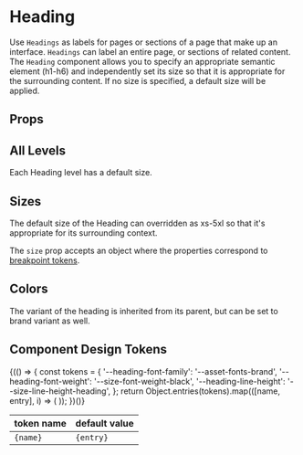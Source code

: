 


<Meta of={Stories} />

# Heading

Use `Headings` as labels for pages or sections of a page that make up an interface. `Headings` can label an entire page, or sections of related content.
The `Heading` component allows you to specify an appropriate semantic element (h1-h6) and independently set its size so that it is appropriate for the surrounding content.
If no size is specified, a default size will be applied.

<Canvas of={Stories.Basic}/>

## Props

<ArgsTable of={Heading} />

## All Levels

Each Heading level has a default size.

<Canvas of={Stories.AllLevels}/>

## Sizes

The default size of the Heading can overridden as xs-5xl so that it's appropriate for its surrounding context.

<Canvas of={Stories.Sizes}/>

The `size` prop accepts an object where the properties correspond to [breakpoint tokens](?path=/docs/foundation-design-tokens--docs#breakpoints).

<Canvas of={Stories.ResponsiveSizes}/>

## Colors

The variant of the heading is inherited from its parent, but can be set to brand variant as well.

<Canvas of={Stories.Colors}/>

## Component Design Tokens

<table>
  <thead>
    <tr>
      <th>token name</th>
      <th>default value</th>
    </tr>
  </thead>
  <tbody>
    {(() => {
      const tokens = {
      '--heading-font-family': '--asset-fonts-brand',
      '--heading-font-weight': '--size-font-weight-black',
      '--heading-line-height': '--size-line-height-heading',
      };
      return Object.entries(tokens).map(([name, entry], i) => (
        <tr key={i}>
          <td>
            <code>{name}</code>
          </td>
          <td>
            <code>{entry}</code>
          </td>
        </tr>
      ));
    })()}

  </tbody>
</table>